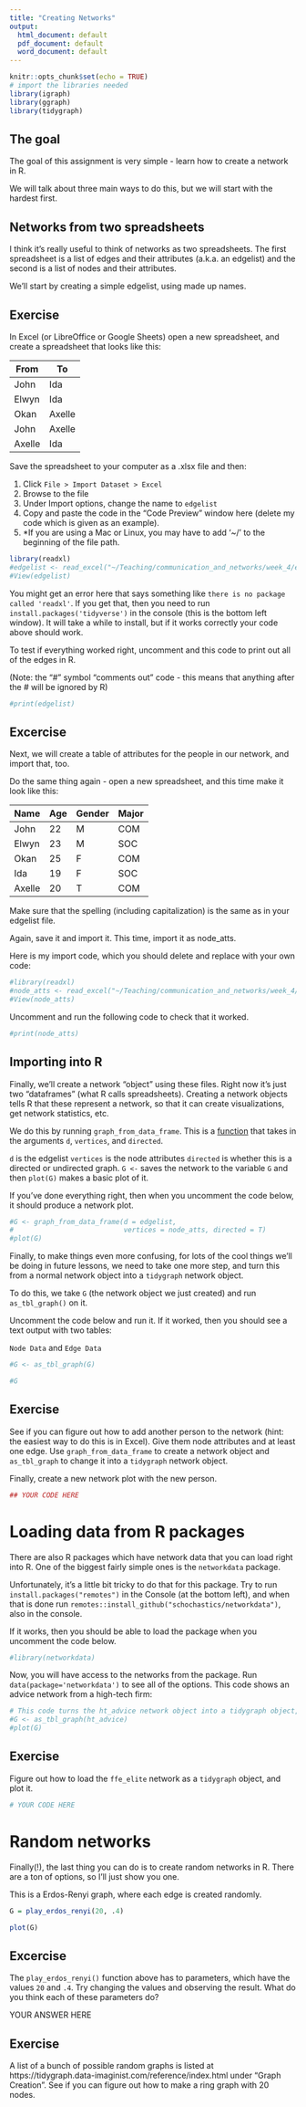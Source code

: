 ```yaml
---
title: "Creating Networks"
output:
  html_document: default
  pdf_document: default
  word_document: default
---
```


```r
knitr::opts_chunk$set(echo = TRUE)
# import the libraries needed
library(igraph)
library(ggraph)
library(tidygraph)
```

## The goal

The goal of this assignment is very simple - learn how to create a network in R.

We will talk about three main ways to do this, but we will start with the hardest first.

## Networks from two spreadsheets

I think it's really useful to think of networks as two spreadsheets. The first spreadsheet is a list of edges and their attributes (a.k.a. an edgelist) and the second is a list of nodes and their attributes.

We'll start by creating a simple edgelist, using made up names.

## Exercise

In Excel (or LibreOffice or Google Sheets) open a new spreadsheet, and create a spreadsheet that looks like this:

| From | To |
|----|---|
|John | Ida |
| Elwyn | Ida |
| Okan | Axelle |
| John | Axelle | 
| Axelle | Ida |

Save the spreadsheet to your computer as a .xlsx file and then:

1. Click `File > Import Dataset > Excel`
2. Browse to the file
3. Under Import options, change the name to `edgelist`
3. Copy and paste the code in the "Code Preview" window here (delete my code which is given as an example).
4. *If you are using a Mac or Linux, you may have to add '~/' to the beginning of the file path.

```r
library(readxl)
#edgelist <- read_excel("~/Teaching/communication_and_networks/week_4/edgaelist.xlsx")
#View(edgelist)
```
You might get an error here that says something like `there is no package called 'readxl'`. If you get that, then you need to run `install.packages('tidyverse')` in the console (this is the bottom left window). It will take a while to install, but if it works correctly your code above should work.

To test if everything worked right, uncomment and this code to print out all of the edges in R.

(Note: the "#" symbol "comments out" code - this means that anything after the # will be ignored by R)

```r

#print(edgelist)
```

## Excercise

Next, we will create a table of attributes for the people in our network, and import that, too.

Do the same thing again - open a new spreadsheet, and this time make it look like this:

| Name   | Age | Gender | Major |
|--------|-----|--------|-------|
| John   | 22  | M      | COM   |
| Elwyn  | 23  | M      | SOC   |
| Okan   | 25  | F      | COM   |
| Ida    | 19  | F      | SOC   |
| Axelle | 20  | T      | COM   |

Make sure that the spelling (including capitalization) is the same as in your edgelist file.

Again, save it and import it. This time, import it as node_atts.

Here is my import code, which you should delete and replace with your own code:

```r
#library(readxl)
#node_atts <- read_excel("~/Teaching/communication_and_networks/week_4/node_atts.xlsx")
#View(node_atts)
```

Uncomment and run the following code to check that it worked.

```r
#print(node_atts)

```


## Importing into R

Finally, we'll create a network "object" using these files. Right now it's just two "dataframes" (what R calls spreadsheets). Creating a network objects tells R that these represent a network, so that it can create visualizations, get network statistics, etc.

We do this by running `graph_from_data_frame`. This is a [function](https://www.tutorialspoint.com/r/r_functions.htm) that takes in the arguments `d`, `vertices`, and `directed`. 

`d` is the edgelist
`vertices` is the node attributes
`directed` is whether this is a directed or undirected graph.
`G <-` saves the network to the variable `G` and then `plot(G)` makes a basic plot of it.

If you've done everything right, then when you uncomment the code below, it should produce a network plot.

```r
#G <- graph_from_data_frame(d = edgelist, 
#                           vertices = node_atts, directed = T)
#plot(G)
```

Finally, to make things even more confusing, for lots of the cool things we'll be doing in future lessons, we need to take one more step, and turn this from a normal network object into a `tidygraph` network object.

To do this, we take `G` (the network object we just created) and run `as_tbl_graph()` on it.

Uncomment the code below and run it. If it worked, then you should see a text output with two tables:

`Node Data` and
`Edge Data`


```r
#G <- as_tbl_graph(G)

#G
```


## Exercise

See if you can figure out how to add another person to the network (hint: the easiest way to do this is in Excel). Give them node attributes and at least one edge. Use `graph_from_data_frame` to create a network object and `as_tbl_graph` to change it into a `tidygraph` network object.

Finally, create a new network plot with the new person.


```r
## YOUR CODE HERE


```


# Loading data from R packages

There are also R packages which have network data that you can load right into R. One of the biggest fairly simple ones is the  `networkdata` package.

Unfortunately, it's a little bit tricky to do that for this package. Try to run `install.packages("remotes")` in the Console (at the bottom left), and when that is done run `remotes::install_github("schochastics/networkdata")`, also in the console.


If it works, then you should be able to load the package when you uncomment the code below.

```r
#library(networkdata)
```

Now, you will have access to the networks from the package. Run `data(package='networkdata')` to see all of the options. This code shows an advice network from a high-tech firm:

```r
# This code turns the ht_advice network object into a tidygraph object, and saves it as G
#G <- as_tbl_graph(ht_advice)
#plot(G)
```


## Exercise

Figure out how to load the `ffe_elite` network as a `tidygraph` object, and plot it.

```r

# YOUR CODE HERE

```

# Random networks

Finally(!), the last thing you can do is to create random networks in R. There are a ton of options, so I'll just show you one.

This is a Erdos-Renyi graph, where each edge is created randomly.

```r

G = play_erdos_renyi(20, .4)

plot(G)

```

## Excercise

The `play_erdos_renyi()` function above has to parameters, which have the values `20` and `.4`. Try changing the values and observing the result. What do you think each of these parameters do?


YOUR ANSWER HERE



## Exercise

A list of a bunch of possible random graphs is listed at https://tidygraph.data-imaginist.com/reference/index.html under "Graph Creation". See if you can figure out how to make a ring graph with 20 nodes.

```r


```

